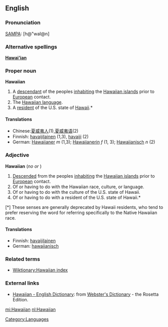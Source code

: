 ==English==

===Pronunciation===
[[SAMPA]]: [h@"waI@n]

===Alternative spellings===
'''[[Hawai'ian]]'''

===Proper noun===
'''Hawaiian'''

# A [[descendant]] of the peoples [[inhabiting]] the [[Hawaiian islands]] prior to [[European]] contact.
# The [[Wiktionary:Hawaiian index|Hawaiian language]].
# A [[resident]] of the U.S. state of [[Hawaii]].*

====Translations====
*Chinese:[[夏威夷人]](1),[[夏威夷语]](2)
*Finnish: [[havaijilainen]] (1,3), [[havaiji]] (2)
*German: [[Hawaiianer]] ''m'' (1,3); [[Hawaiianerin]] ''f'' (1, 3); [[Hawaiianisch]] ''n'' (2)

===Adjective===
'''Hawaiian'''  (''no'' {{compar}} ''or'' {{superl}})

# [[Descended]] from the peoples [[inhabiting]] the [[Hawaiian islands]] prior to [[European]] contact.
# Of or having to do with the Hawaiian race, culture, or language.
# Of or having to do with the culture of the U.S. state of Hawaii.
# Of or having to do with a resident of the U.S. state of Hawaii.*

[*] These senses are generally deprecated by Hawaii residents, who tend to prefer reserving the word for referring specifically to the Native Hawaiian race.

====Translations====
*Finnish: [[havaijilainen]]
*German: [[hawaiianisch]]

===Related terms===
*[[Wiktionary:Hawaiian index]]

===External links===
*[http://www.websters-online-dictionary.org/definition/Hawaiian-english/ Hawaiian - English Dictionary]: from [http://www.websters-online-dictionary.org/ Webster's Dictionary] - the Rosetta Edition.
{{ethnologue|code=haw}}

[[Category:Languages]]

[[mi:Hawaiian]]
[[nl:Hawaiian]]